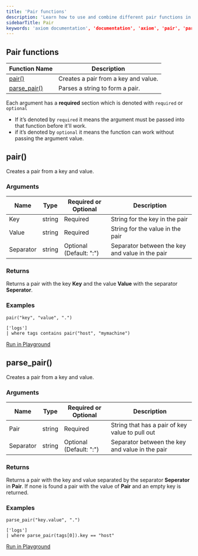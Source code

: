 ```yaml
---
title: 'Pair functions'
description: 'Learn how to use and combine different pair functions in APL'
sidebarTitle: Pair
keywords: 'axiom documentation', 'documentation', 'axiom', 'pair', 'parse_pair'
---
```


## Pair functions

| **Function Name**                                       | **Description**                                                                 |
| ------------------------------------------------------- | ------------------------------------------------------------------------------- |
| [pair()](#pair)                                     | Creates a pair from a key and value.                                            |
| [parse_pair()](#parse-pair)                         | Parses a string to form a pair.                                                 |

Each argument has a **required** section which is denoted with `required` or `optional`

- If it’s denoted by `required` it means the argument must be passed into that function before it'll work.
- if it’s denoted by `optional` it means the function can work without passing the argument value.

## pair()

Creates a pair from a key and value.

### Arguments

| **Name**  | **Type** | **Required or Optional** | **Description**                                                                    |
| --------- | -------- | ------------------------ | ---------------------------------------------------------------------------------- |
| Key       | string   | Required                 | String for the key in the pair                                                     |
| Value     | string   | Required                 | String for the value in the pair                                                   |
| Separator | string   | Optional (Default: ":")  | Separator between the key and value in the pair                                    |

### Returns

Returns a pair with the key **Key** and the value **Value** with the separator **Seperator**.

### Examples

```kusto
pair("key", "value", ".")
```

```kusto
['logs']
| where tags contains pair("host", "mymachine")
```

[Run in Playground]()

## parse_pair()

Creates a pair from a key and value.

### Arguments

| **Name**  | **Type** | **Required or Optional** | **Description**                                                                    |
| --------- | -------- | ------------------------ | ---------------------------------------------------------------------------------- |
| Pair      | string   | Required                 | String that has a pair of key value to pull out                                    |
| Separator | string   | Optional (Default: ":")  | Separator between the key and value in the pair                                    |

### Returns

Returns a pair with the key and value separated by the separator **Seperator** in **Pair**. If
none is found a pair with the value of **Pair** and an empty key is returned.

### Examples

```kusto
parse_pair("key.value", ".")
```

```kusto
['logs']
| where parse_pair(tags[0]).key == "host"
```

[Run in Playground]()

